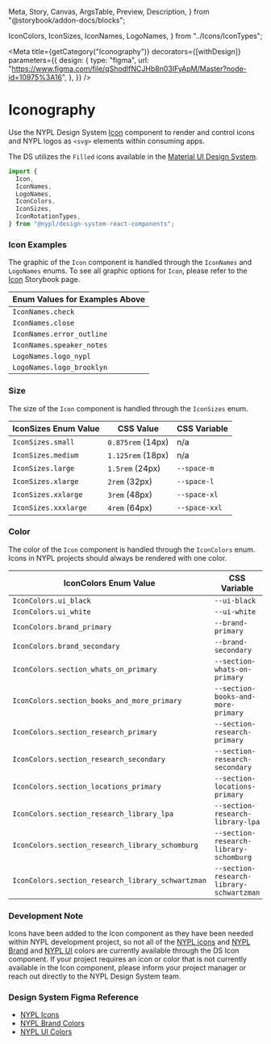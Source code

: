   Meta,
  Story,
  Canvas,
  ArgsTable,
  Preview,
  Description,
} from "@storybook/addon-docs/blocks";

  IconColors,
  IconSizes,
  IconNames,
  LogoNames,
} from "../Icons/IconTypes";

<Meta
  title={getCategory("Iconography")}
  decorators={[withDesign]}
  parameters={{
    design: {
      type: "figma",
      url:
        "https://www.figma.com/file/qShodlfNCJHb8n03IFyApM/Master?node-id=10975%3A16",
    },
  }}
/>

# Iconography

Use the NYPL Design System [Icon](https://nypl.github.io/nypl-design-system/storybook-static/?path=/docs/icon--control-props) component to render and control icons and NYPL logos as `<svg>` elements within consuming apps.

The DS utilizes the `Filled` icons available in the [Material UI Design System](https://material-ui.com/components/material-icons/).

```jsx
import {
  Icon,
  IconNames,
  LogoNames,
  IconColors,
  IconSizes,
  IconRotationTypes,
} from "@nypl/design-system-react-components";
```

### Icon Examples

The graphic of the `Icon` component is handled through the `IconNames` and `LogoNames` enums. To see all graphic options for `Icon`, please refer to the [Icon](https://nypl.github.io/nypl-design-system/storybook-static/?path=/docs/icon--control-props) Storybook page.

<Preview>
  <Story name="Icon Examples">
    <span style={{ marginRight: "1rem" }}>
      <Icon
        decorative
        size={IconSizes.xxxlarge}
        name={IconNames.check}
        style={{ marginRight: "1rem" }}
      />
    </span>
    <span style={{ marginRight: "1rem" }}>
      <Icon
        decorative
        size={IconSizes.xxxlarge}
        name={IconNames.close}
        style={{ marginRight: "1rem" }}
      />
    </span>
    <span style={{ marginRight: "1rem" }}>
      <Icon
        decorative
        size={IconSizes.xxxlarge}
        name={IconNames.error_outline}
        style={{ marginRight: "1rem" }}
      />
    </span>
    <span style={{ marginRight: "1rem" }}>
      <Icon
        decorative
        size={IconSizes.xxxlarge}
        name={IconNames.speaker_notes}
        style={{ marginRight: "1rem" }}
      />
    </span>
    <span style={{ marginRight: "1rem" }}>
      <Icon
        decorative
        size={IconSizes.xxxlarge}
        name={LogoNames.logo_nypl}
        style={{ marginRight: "1rem" }}
      />
    </span>
    <span style={{ marginRight: "1rem" }}>
      <Icon
        decorative
        size={IconSizes.xxxlarge}
        name={LogoNames.logo_brooklyn}
      />
    </span>
  </Story>
</Preview>

| Enum Values for Examples Above |
| ------------------------------ |
| `IconNames.check`              |
| `IconNames.close`              |
| `IconNames.error_outline`      |
| `IconNames.speaker_notes`      |
| `LogoNames.logo_nypl`          |
| `LogoNames.logo_brooklyn`      |

### Size

The size of the `Icon` component is handled through the `IconSizes` enum.

<Preview>
  <Story name="Size">
    <div style={{ display: "flex", alignItems: "center" }}>
      <span style={{ marginRight: "1rem" }}>
        <Icon decorative size={IconSizes.small} name="check" />
      </span>
      <span style={{ marginRight: "1rem" }}>
        <Icon decorative size={IconSizes.medium} name="check" />
      </span>
      <span style={{ marginRight: "1rem" }}>
        <Icon decorative size={IconSizes.large} name="check" />
      </span>
      <span style={{ marginRight: "1rem" }}>
        <Icon decorative size={IconSizes.xlarge} name="check" />
      </span>
      <span style={{ marginRight: "1rem" }}>
        <Icon decorative size={IconSizes.xxlarge} name="check" />
      </span>
      <span style={{ marginRight: "1rem" }}>
        <Icon decorative size={IconSizes.xxxlarge} name="check" />
      </span>
    </div>
  </Story>
</Preview>

| IconSizes Enum Value | CSS Value         | CSS Variable  |
| -------------------- | ----------------- | ------------- |
| `IconSizes.small`    | `0.875rem` (14px) | n/a           |
| `IconSizes.medium`   | `1.125rem` (18px) | n/a           |
| `IconSizes.large`    | `1.5rem` (24px)   | `--space-m`   |
| `IconSizes.xlarge`   | `2rem` (32px)     | `--space-l`   |
| `IconSizes.xxlarge`  | `3rem` (48px)     | `--space-xl`  |
| `IconSizes.xxxlarge` | `4rem` (64px)     | `--space-xxl` |

### Color

The color of the `Icon` component is handled through the `IconColors` enum. Icons in NYPL projects should always be rendered with one color.

<Preview>
  <Story name="Color">
    <Icon decorative size={IconSizes.xxxlarge} name="check" />
    <Icon
      decorative
      size={IconSizes.xxxlarge}
      color={IconColors.brand_primary}
      name="check"
    />
    <Icon
      decorative
      size={IconSizes.xxxlarge}
      color={IconColors.section_research_primary}
      name="check"
    />
    <Icon
      decorative
      size={IconSizes.xxxlarge}
      color={IconColors.section_research_library_schwartzman}
      name="check"
    />
    <Icon
      decorative
      size={IconSizes.xxxlarge}
      color={IconColors.section_research_library_schomburg}
      name="check"
    />
  </Story>
</Preview>

| IconColors Enum Value                             | CSS Variable                             |
| ------------------------------------------------- | ---------------------------------------- |
| `IconColors.ui_black`                             | `--ui-black`                             |
| `IconColors.ui_white`                             | `--ui-white`                             |
| `IconColors.brand_primary`                        | `--brand-primary`                        |
| `IconColors.brand_secondary`                      | `--brand-secondary`                      |
| `IconColors.section_whats_on_primary`             | `--section-whats-on-primary`             |
| `IconColors.section_books_and_more_primary`       | `--section-books-and-more-primary`       |
| `IconColors.section_research_primary`             | `--section-research-primary`             |
| `IconColors.section_research_secondary`           | `--section-research-secondary`           |
| `IconColors.section_locations_primary`            | `--section-locations-primary`            |
| `IconColors.section_research_library_lpa`         | `--section-research-library-lpa`         |
| `IconColors.section_research_library_schomburg`   | `--section-research-library-schomburg`   |
| `IconColors.section_research_library_schwartzman` | `--section-research-library-schwartzman` |

### Development Note

Icons have been added to the Icon component as they have been needed within NYPL development project, so not all of the [NYPL icons](https://www.figma.com/file/qShodlfNCJHb8n03IFyApM/?node-id=10734%3A3945) and [NYPL Brand](https://www.figma.com/file/qShodlfNCJHb8n03IFyApM/Main?node-id=15454%3A47007) and [NYPL UI](https://www.figma.com/file/qShodlfNCJHb8n03IFyApM/Main?node-id=14989%3A37) colors are currently available through the DS Icon component. If your project requires an icon or color that is not currently available in the Icon component, please inform your project manager or reach out directly to the NYPL Design System team.

### Design System Figma Reference

- [NYPL Icons](https://www.figma.com/file/qShodlfNCJHb8n03IFyApM/?node-id=10734%3A3945)
- [NYPL Brand Colors](https://www.figma.com/file/qShodlfNCJHb8n03IFyApM/Main?node-id=15454%3A47007)
- [NYPL UI Colors](https://www.figma.com/file/qShodlfNCJHb8n03IFyApM/Main?node-id=14989%3A37)
